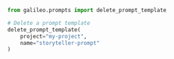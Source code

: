 ```python Python
from galileo.prompts import delete_prompt_template

# Delete a prompt template
delete_prompt_template(
    project="my-project",
    name="storyteller-prompt"
)
```
